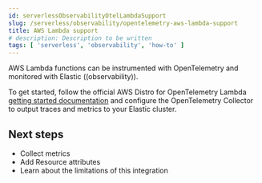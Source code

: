 ```yaml
---
id: serverlessObservabilityOtelLambdaSupport
slug: /serverless/observability/opentelemetry-aws-lambda-support
title: AWS Lambda support
# description: Description to be written
tags: [ 'serverless', 'observability', 'how-to' ]
---
```


<p><DocBadge template="technical preview" /></p>

AWS Lambda functions can be instrumented with OpenTelemetry and monitored with Elastic ((observability)).

To get started, follow the official AWS Distro for OpenTelemetry Lambda [getting started documentation](https://aws-otel.github.io/docs/getting-started/lambda) and configure the OpenTelemetry Collector to output traces and metrics to your Elastic cluster.

<div id="open-telemetry-aws-lambda-java"></div>

## Next steps

* <DocLink id="serverlessObservabilityApmAgentsOtelCollectMetrics">Collect metrics</DocLink>
* Add <DocLink id="serverlessObservabilityApmAgentsOtelResourceAttributes">Resource attributes</DocLink>
* Learn about the <DocLink id="serverlessObservabilityApmAgentsOtelLimitations">limitations of this integration</DocLink>

